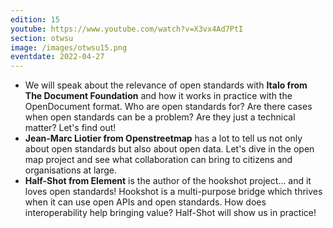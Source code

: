 ```yaml
---
edition: 15
youtube: https://www.youtube.com/watch?v=X3vx4Ad7PtI
section: otwsu
image: /images/otwsu15.png
eventdate: 2022-04-27
---
```


- We will speak about the relevance of open standards with **Italo from The 
     Document Foundation** and how it works in practice with the OpenDocument
     format. Who are open standards for? Are there cases when open standards
     can be a problem? Are they just a technical matter? Let's find out!
- **Jean-Marc Liotier from Openstreetmap** has a lot to tell us not only about
     open standards but also about open data. Let's dive in the open map project
     and see what collaboration can bring to citizens and organisations at large.
- **Half-Shot from Element** is the author of the hookshot project… and it loves
     open standards! Hookshot is a multi-purpose bridge which thrives when it
     can use open APIs and open standards. How does interoperability help
     bringing value? Half-Shot will show us in practice!